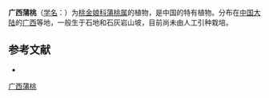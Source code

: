 {{Speciesbox
| name = 广西蒲桃
| status = 
| status_system = 
| image = 
| genus = Syzygium
| species = guangxiense
| authority = Chang et Miau in Act.
}}

'''广西蒲桃'''（[[学名|学名]]：{{lang|la|''Syzygium guangxiense''}}）为[[桃金娘科|桃金娘科]][[蒲桃属|蒲桃属]]的植物，是中国的特有植物。分布在[[中国大陆|中国大陆]]的[[广西|广西]]等地，一般生于石地和石灰岩山坡，目前尚未由人工引种栽培。

== 参考文献 ==
<div class="references-small">
* {{cite web| url =http://www.bioinfo.cn/db05/KmzwSpecies.php?action=view&id=13354| title =广西蒲桃| work =《中国高等植物数据库全库》| publisher =中国科学院微生物研究所| author =昆明植物研究所| accessdate =2009-02-24| deadurl =yes| archiveurl =https://web.archive.org/web/20160305010110/http://www.bioinfo.cn/db05/KmzwSpecies.php?action=view&id=13354| archivedate =2016-03-05}}
</div>
{{Taxonbar|from=Q11062514}}

{{DEFAULTSORT:Syzygium guangxiense}}
[[Category:蒲桃属|广西蒲桃]]


{{Myrtaceae-stub}}